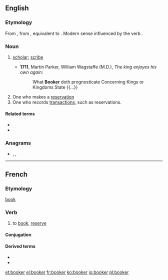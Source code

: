 {{also|Booker}}
==English==

===Etymology===
From {{inh|en|enm|bokere}}, from {{inh|en|ang|bōcere|t=a bookman; writer; scribe; author; learned man; scholar; instructor}}, equivalent to {{suffix|en|book|er}}. Modern sense influenced by the verb {{m|en|book|to book}}.

===Noun===
{{en-noun}}

# {{lb|en|obsolete}} [[scholar]]; [[scribe]]
#* '''1711''', Martin Parker, ‎William Wagstaffe (M.D.), ''The king enjoyes his own again'':
#*: What '''Booker''' doth prognosticate Concerning Kings or Kingdoms State {{...}}
# One who makes a [[reservation]]
# One who records [[transactions]], such as reservations.

====Related terms====
* {{l|en|book}}
* {{l|en|booking}}

===Anagrams===
* {{l|en|Brooke}}, {{l|en|brooke}}, {{l|en|rebook}}

----

==French==

===Etymology===
{{etyl|en|fr}} [[book#Verb|book]] {{suffix|lang=fr||er}}

===Verb===
{{fr-verb}}

# to [[book]], [[reserve]]

====Conjugation====
{{fr-conj-auto|pron=bouker}}

====Derived terms====
* {{l|fr|overbooker}}
* {{l|fr|surbooker}}

[[et:booker]]
[[el:booker]]
[[fr:booker]]
[[ko:booker]]
[[io:booker]]
[[pl:booker]]